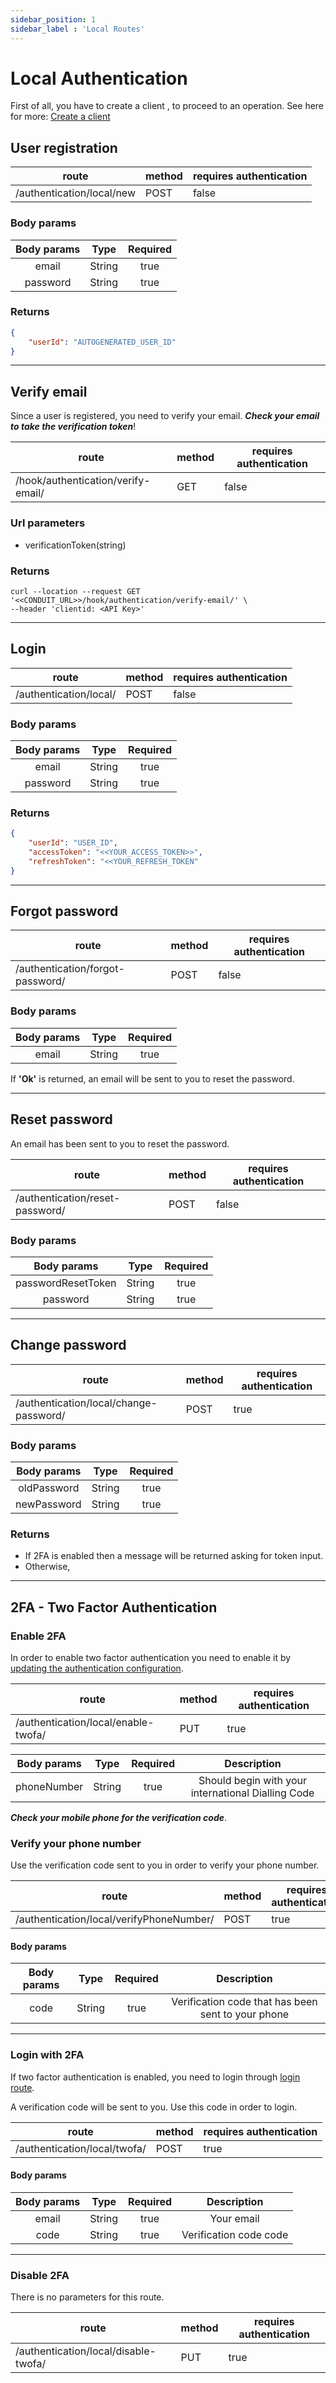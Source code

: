 ```yaml
---
sidebar_position: 1
sidebar_label : 'Local Routes'
---
```

# Local Authentication
First of all, you have to create a client , to proceed to an operation.
See here for more: [Create a client](../../../../security)

## User registration

| route             | method |       requires authentication |
| -----------       | -----------   | ----------- |
| /authentication/local/new      | POST       |  false

### Body params
| Body params | Type | Required
| :-----------------: | :----: | :---------------------: |
| email |  String   |      true   |
| password |  String   |      true   |

### Returns
```json
{
    "userId": "AUTOGENERATED_USER_ID"
}
```


-----------------------------------------------------

## Verify email
Since  a user is registered, you need to verify your email. ***Check your email to take the verification token***!

| route             | method |       requires authentication |
| -----------       | -----------   | ----------- |
| /hook/authentication/verify-email/      | GET       |  false


### Url parameters
- verificationToken(string)

### Returns

```tsx
curl --location --request GET '<<CONDUIT_URL>>/hook/authentication/verify-email/' \
--header 'clientid: <API Key>'
```

-----------------------------------------------------

## Login

| route             | method |       requires authentication |
| -----------       | -----------   | ----------- |
| /authentication/local/      | POST       |  false

### Body params
| Body params | Type | Required
| :-----------------: | :----: | :---------------------: |
| email |  String   |      true   |
| password |  String   |      true   |


### Returns
```json
{
    "userId": "USER_ID",
    "accessToken": "<<YOUR_ACCESS_TOKEN>>",
    "refreshToken": "<<YOUR_REFRESH_TOKEN"
}
```

-----------------------------------------------------

## Forgot password

| route             | method |       requires authentication |
| -----------       | -----------   | ----------- |
| /authentication/forgot-password/      | POST       |  false

### Body params
| Body params | Type | Required
| :-----------------: | :----: | :---------------------: |
| email |  String   |      true   |



If **'Ok'** is returned, an email will be sent to you to reset the password.

-----------------------------------------------------

## Reset password
 An email has been sent to you to reset the password.

| route             | method |       requires authentication |
| -----------       | -----------   | ----------- |
| /authentication/reset-password/      | POST       |  false

### Body params
| Body params | Type | Required
| :-----------------: | :----: | :---------------------: |
| passwordResetToken |  String   |      true   |
| password |  String   |      true   |

-----------------------------------------------------

## Change password

| route             | method        |       requires authentication |
| -----------       | -----------   | ----------- |
| /authentication/local/change-password/      | POST       |  true

### Body params
| Body params | Type | Required
| :-----------------: | :----: | :---------------------: |
| oldPassword |  String   |      true   |
| newPassword |  String   |      true   |


### Returns
- If 2FA is enabled then a message will be returned asking for token input.
- Otherwise,

-----------------------------------------------------

## 2FA - Two Factor Authentication

### Enable 2FA
In order to enable two factor authentication you need to enable it by  [updating the authentication configuration](../../config).

| route             | method        |       requires authentication |
| -----------       | -----------   | ----------- |
| /authentication/local/enable-twofa/      | PUT       |  true

| Body params | Type | Required | Description
| :-----------------: | :----: | :---------------------: | :---------------------: |
| phoneNumber |  String   |      true   | Should begin with your international Dialling Code

***Check your mobile phone for the verification code***.

### Verify your phone number
Use the verification code sent to you in order to verify your phone number.

| route             | method        |       requires authentication |
| -----------       | -----------   | ----------- |
| /authentication/local/verifyPhoneNumber/      | POST       |  true

#### Body params
| Body params | Type | Required | Description
| :-----------------: | :----: | :---------------------: | :---------------------: |
| code |  String   |      true   | Verification code that has been sent to your phone

-----------------------------------------------------

### Login with 2FA

If two factor authentication is enabled, you need to login through [login route](#login).

A verification code will be sent to you. Use this code in order to login.

| route             | method        |       requires authentication |
| -----------       | -----------   | ----------- |
| /authentication/local/twofa/      | POST       |  true

#### Body params
| Body params | Type | Required | Description
| :-----------------: | :----: | :---------------------: | :---------------------: |
| email |  String   |      true   | Your email
| code |  String   |      true   | Verification code code

-----------------------------------------------------

### Disable 2FA
There is no parameters for this route.

| route             | method        |       requires authentication |
| -----------       | -----------   | ----------- |
| /authentication/local/disable-twofa/      | PUT       |  true
